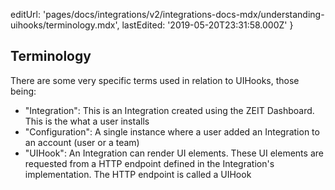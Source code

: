  editUrl:
    'pages/docs/integrations/v2/integrations-docs-mdx/understanding-uihooks/terminology.mdx',
  lastEdited: '2019-05-20T23:31:58.000Z'
}

## Terminology

There are some very specific terms used in relation to UIHooks, those being:

- "Integration": This is an Integration created using the ZEIT Dashboard. This is the what a user installs
- "Configuration": A single instance where a user added an Integration to an account (user or a team)
- "UIHook": An Integration can render UI elements. These UI elements are requested from a HTTP endpoint defined in the Integration's implementation. The HTTP endpoint is called a UIHook

